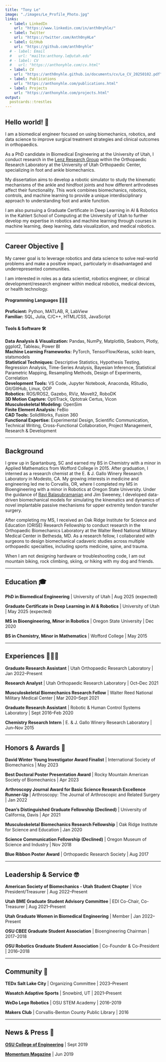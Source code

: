 ```yaml
---
title: "Tony Le"
image: "./images/Le_Profile_Photo.jpg"
links:
  - label: LinkedIn
    url: "https://www.linkedin.com/in/anth0nyhle/"
  - label: Twitter
    url: "https://twitter.com/Anth0nyHLe"
  - label: GitHub
    url: "https://github.com/anth0nyhle"
  # - label: Email
  #   url: "mailto:anthony.le@utah.edu"
  # - label: CV
  #   url: "https://anthonyhle.com/cv.html"
  - label: CV
    url: "https://anth0nyhle.github.io/documents/cv/Le_CV_20250102.pdf"
  - label: Publications
    url: "https://anthonyhle.com/publications.html"
  - label: Projects
    url: "https://anthonyhle.com/projects.html"
output:
  postcards::trestles
---
```

 
## Hello world! 👋

I am a biomedical engineer focused on using biomechanics, robotics, and data science to improve surgical treatment strategies and clinical outcomes in orthopaedics.

As a PhD candidate in Biomedical Engineering at the University of Utah, I conduct research in the [Lenz Research Group](https://medicine.utah.edu/orthopaedics/research/labs/harold-dunn/groups/lenz) within the Orthopaedic Research Laboratory at the University of Utah Orthopaedic Center, specializing in foot and ankle biomechanics.

My dissertation aims to develop a robotic simulator to study the kinematic mechanisms of the ankle and hindfoot joints and how different arthrodeses affect their functionality. This work combines biomechanics, robotics, controls, and machine learning to provide a unique interdisciplinary approach to understanding foot and ankle function.

I am also pursuing a Graduate Certificate in Deep Learning in AI & Robotics in the Kahlert School of Computing at the University of Utah to further develop my expertise in robotics and machine learning through courses in machine learning, deep learning, data visualization, and medical robotics.

******

## Career Objective 🚀

My career goal is to leverage robotics and data science to solve real-world problems and make a positive impact, particularly in disadvantaged and underrepresented communities.

I am interested in roles as a data scientist, robotics engineer, or clinical development/research engineer within medical robotics, medical devices, or health technology.

<!-- ****** -->

#### Programming Languages 👨🏻‍💻️

**Proficient:** Python, MATLAB, R, LabView  
**Familiar:** SQL, Julia, C/C++, HTML/CSS, JavaScript  

#### Tools & Software 🛠️

**Data Analysis & Visualization:** Pandas, NumPy, Matplotlib, Seaborn, Plotly, ggplot2, Tableau, Power BI  
**Machine Learning Frameworks:** PyTorch, TensorFlow/Keras, scikit-learn, statsmodels  
**Statistical Techniques:** Descriptive Statistics, Hypothesis Testing, Regression Analysis, Time-Series Analysis, Bayesian Inference, Statistical Parametric Mapping, Resampling Methods, Design of Experiments, Correlation  
**Development Tools:** VS Code, Jupyter Notebook, Anaconda, RStudio, Git/GitHub, Linux, OOP  
**Robotics:** ROS/ROS2, Gazebo, RViz, MoveIt2, RoboDK  
**3D Motion Capture:** OptiTrack, Optotrak Certus, Vicon  
**Musculoskeletal Modeling:** OpenSim  
**Finite Element Analysis:** FeBio  
**CAD Tools:** SolidWorks, Fusion 360  
**Functional Expertise:** Experimental Design, Scientific Communication, Technical Writing, Cross-Functional Collaboration, Project Management, Research & Development

******

## Background

I grew up in Spartanburg, SC and earned my BS in Chemistry with a minor in Applied Mathematics from Wofford College in 2015. After graduation, I interned as a research chemist at the E. & J. Gallo Winery Research Laboratory in Modesto, CA. My growing interests in medicine and engineering led me to Corvallis, OR, where I completed my MS in Bioengineering with a minor in Robotics at Oregon State University. Under the guidance of [Ravi Balasubramanian](https://engineering.oregonstate.edu/people/ravi-balasubramanian) and Jim Sweeney, I developed data-driven biomechanical models for simulating the kinematics and dynamics of novel implantable passive mechanisms for upper extremity tendon transfer surgery.

After completing my MS, I received an Oak Ridge Institute for Science and Education (ORISE) Research Fellowship to conduct research in the Orthopaedic Biomechanics Laboratory at the Walter Reed National Military Medical Center in Bethesda, MD. As a research fellow, I collaborated with surgeons to design biomechanical cadaveric studies across multiple orthopaedic specialties, including sports medicine, spine, and trauma.

When I am not designing hardware or troubleshooting code, I am out mountain biking, rock climbing, skiing, or hiking with my dog and friends.

******

## Education 🎓

**PhD in Biomedical Engineering** | University of Utah | Aug 2025 (expected)

**Graduate Certificate in Deep Learning in AI & Robotics** | University of Utah | May 2025 (expected)

**MS in Bioengineering, Minor in Robotics** | Oregon State University | Dec 2020

**BS in Chemistry, Minor in Mathematics** | Wofford College | May 2015

******

## Experiences 👨🏻‍🔬

**Graduate Research Assistant** | Utah Orthopaedic Research Laboratory | Jan 2022--Present

**Research Analyst** | Utah Orthopaedic Research Laboratory | Oct--Dec 2021

**Musculoskeletal Biomechanics Research Fellow** | Walter Reed National Military Medical Center | Mar 2020--Sept 2021

**Graduate Research Assistant** | Robotic & Human Control Systems Laboratory | Sept 2016--Feb 2020

**Chemistry Research Intern** | E. & J. Gallo Winery Research Laboratory | Jun--Nov 2015

******

## Honors & Awards 🏅

**David Winter Young Investigator Award Finalist** | International Society of Biomechanics | May 2023

**Best Doctoral Poster Presentation Award** | Rocky Mountain American Society of Biomechanics | Apr 2023

**Arthroscopy Journal Award for Basic Science Research Excellence Runner-Up** | Arthroscopy: The Journal of Arthroscopic and Related Surgery | Jan 2022

**Dean's Distinguished Graduate Fellowship (Declined)** | University of California, Davis | Apr 2021

**Musculoskeletal Biomechanics Research Fellowship** | Oak Ridge Institute for Science and Education | Jan 2020

**Science Communication Fellowship (Declined)** | Oregon Museum of Science and Industry | Nov 2018

**Blue Ribbon Poster Award** | Orthopaedic Research Society | Aug 2017

******

## Leadership & Service 🤓

**American Society of Biomechanics - Utah Student Chapter** | Vice President/Treasurer | Aug 2022--Present

<!-- **American Society of Biomechanics - Utah Student Chapter** | Member | Jan 2022--Present -->

**Utah BME Graduate Student Advisory Committee** | EDI Co-Chair, Co-Treasurer | Aug 2021--Present

<!-- **Utah BME Graduate Student Advisory Committee** | Member | Jan 2022--Present -->

**Utah Graduate Women in Biomedical Engineering** | Member | Jan 2022--Present

**OSU CBEE Graduate Student Association** | Bioengineering Chairman | 2017--2018

<!-- **OSU CBEE Graduate Student Association** | Member | 2016--2020 -->

**OSU Robotics Graduate Student Association** | Co-Founder & Co-President | 2016--2018

<!-- **OSU Robotics Graduate Student Association** | Member | 2016--2020 -->

******

## Community 🌱

**TEDx Salt Lake City** | Organizing Committee | 2023--Present

**Wasatch Adaptive Sports** | Snowbird, UT | 2021--Present

**WeDo Lego Robotics** | OSU STEM Academy | 2016--2019

**Makers Club** | Corvallis-Benton County Public Library | 2016

******

## News & Press 📰

[**OSU College of Engineering**](https://cbee.oregonstate.edu/node/809) | Sept 2019

[**Momentum Magazine**](http://www.journalgraphicsdigitalpublications.com/epubs/OSUALUMNIASSOCIATIONINC/MomentumSpring2019/viewer/desktop/) | Jun 2019
